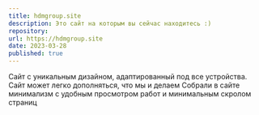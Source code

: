 ```yaml
---
title: hdmgroup.site
description: Это сайт на которым вы сейчас находитесь :)
repository:
url: https://hdmgroup.site
date: 2023-03-28
published: true
---
```



Сайт с уникальным дизайном, адаптированный под все устройства. Сайт может легко дополняться, что мы и делаем
Собрали в сайте минимализм с удобным просмотром работ и минимальным скролом страниц

